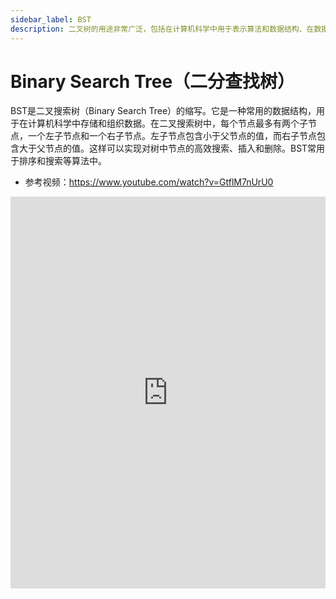```yaml
---
sidebar_label: BST
description: 二叉树的用途非常广泛，包括在计算机科学中用于表示算法和数据结构、在数据库中用于索引和搜索、在图像处理中用于表示图像等等
---
```


# Binary Search Tree（二分查找树）
BST是二叉搜索树（Binary Search Tree）的缩写。它是一种常用的数据结构，用于在计算机科学中存储和组织数据。在二叉搜索树中，每个节点最多有两个子节点，一个左子节点和一个右子节点。左子节点包含小于父节点的值，而右子节点包含大于父节点的值。这样可以实现对树中节点的高效搜索、插入和删除。BST常用于排序和搜索等算法中。

* 参考视频：https://www.youtube.com/watch?v=GtflM7nUrU0

<iframe width="100%" height="627" 
src="https://www.youtube.com/embed/GtflM7nUrU0" 
title="二叉搜索树（排序二叉树），树的遍历（前序、中序、后序）【数据结构和算法入门7】" 
frameborder="0" 
allow="accelerometer; autoplay; clipboard-write; encrypted-media; gyroscope; picture-in-picture; web-share" allowfullscreen></iframe>

